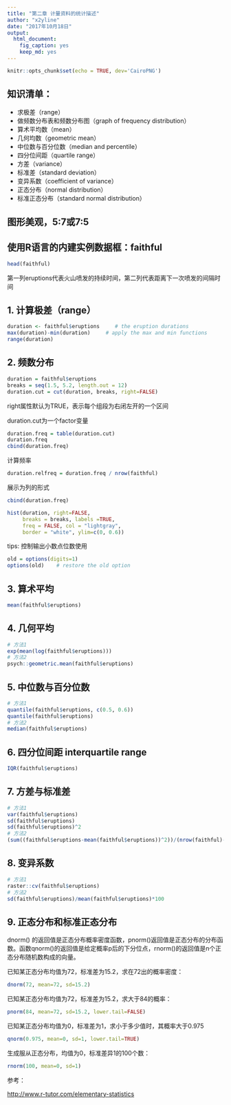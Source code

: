 ```yaml
---
title: "第二章 计量资料的统计描述"
author: "x2yline"
date: "2017年10月18日"
output: 
  html_document: 
    fig_caption: yes
    keep_md: yes
---
```


```r
knitr::opts_chunk$set(echo = TRUE, dev='CairoPNG')
```

## 知识清单：

* 求极差（range）
* 做频数分布表和频数分布图（graph of frequency distribution）
* 算术平均数（mean）
* 几何均数（geometric mean）
* 中位数与百分位数（median and percentile）
* 四分位间距（quartile range）
* 方差（variance）
* 标准差（standard deviation）
* 变异系数（coefficient of variance）
* 正态分布（normal distribution）
* 标准正态分布（standard normal distribution）

## 图形美观，5:7或7:5

## 使用R语言的内建实例数据框：faithful

```r
head(faithful)
```

第一列eruptions代表火山喷发的持续时间，第二列代表距离下一次喷发的间隔时间

## 1. 计算极差（range）

```r
duration <- faithful$eruptions     # the eruption durations
max(duration)-min(duration)     # apply the max and min functions
range(duration)
```

## 2. 频数分布

```r
duration = faithful$eruptions
breaks = seq(1.5, 5.2, length.out = 12)
duration.cut = cut(duration, breaks, right=FALSE)
```

right属性默认为TRUE，表示每个组段为右闭左开的一个区间

duration.cut为一个factor变量

```r
duration.freq = table(duration.cut)
duration.freq
cbind(duration.freq)
```

计算频率

```r
duration.relfreq = duration.freq / nrow(faithful)
```

展示为列的形式

```r
cbind(duration.freq)
```
```r
hist(duration, right=FALSE, 
     breaks = breaks, labels =TRUE, 
     freq = FALSE, col = "lightgray", 
     border = "white", ylim=c(0, 0.6))
```

tips: 控制输出小数点位数使用

```r
old = options(digits=1)
options(old)    # restore the old option
```

## 3. 算术平均

```r
mean(faithful$eruptions)
```

## 4. 几何平均

```r
# 方法1
exp(mean(log(faithful$eruptions)))
# 方法2
psych::geometric.mean(faithful$eruptions)
```

## 5. 中位数与百分位数

```r
# 方法1
quantile(faithful$eruptions, c(0.5, 0.6))
quantile(faithful$eruptions)
# 方法2
median(faithful$eruptions)
```

## 6. 四分位间距 interquartile range

```r
IQR(faithful$eruptions)
```

## 7. 方差与标准差

```r
# 方法1
var(faithful$eruptions)
sd(faithful$eruptions)
sd(faithful$eruptions)^2
# 方法2
(sum((faithful$eruptions-mean(faithful$eruptions))^2))/(nrow(faithful)-1)
```

## 8. 变异系数

```r
# 方法1
raster::cv(faithful$eruptions)
# 方法2
sd(faithful$eruptions)/mean(faithful$eruptions)*100
```

## 9. 正态分布和标准正态分布

dnorm() 的返回值是正态分布概率密度函数，pnorm()返回值是正态分布的分布函数。函数qnorm()的返回值是给定概率p后的下分位点，rnorm()的返回值是n个正态分布随机数构成的向量。

已知某正态分布均值为72，标准差为15.2，求在72出的概率密度：
```r
dnorm(72, mean=72, sd=15.2)
```

已知某正态分布均值为72，标准差为15.2，求大于84的概率：

```r
pnorm(84, mean=72, sd=15.2, lower.tail=FALSE)
```



已知某正态分布均值为0，标准差为1，求小于多少值时，其概率大于0.975

```r
qnorm(0.975, mean=0, sd=1, lower.tail=TRUE)
```

生成服从正态分布，均值为0，标准差异1的100个数：

```r
rnorm(100, mean=0, sd=1)
```



参考：

<http://www.r-tutor.com/elementary-statistics>